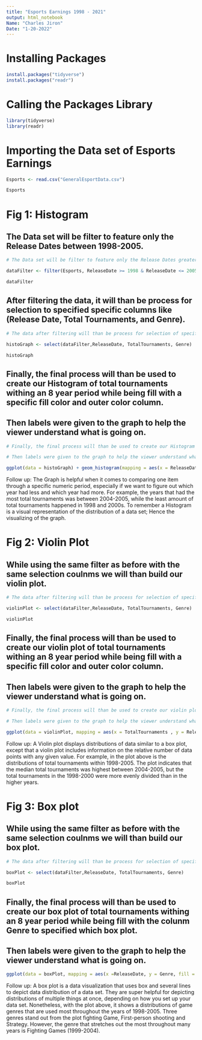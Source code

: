 ---
title: "Esports Earnings 1998 - 2021"
output: html_notebook
Name: "Charles Jiron"
Date: "1-20-2022"
---

# Installing Packages

```{r}
install.packages("tidyverse")
install.packages("readr")
```

# Calling the Packages Library
```{r}
library(tidyverse)
library(readr)
```

# Importing the Data set of Esports Earnings
```{r}
Esports <- read.csv("GeneralEsportData.csv")

Esports
```

# Fig 1: Histogram

## The Data set will be filter to feature only the Release Dates between 1998-2005.

```{r}
# The Data set will be filter to feature only the Release Dates greater than or equal to 1998 and less than or equal to 2005

dataFilter <- filter(Esports, ReleaseDate >= 1998 & ReleaseDate <= 2005)

dataFilter
```

## After filtering the data, it will than be process for selection to specified specific columns like (Release Date, Total Tournaments, and Genre).

```{r}
# The data after filtering will than be process for selection of specific columns of (Release Date, Total Tournaments, and Genre).

histoGraph <- select(dataFilter,ReleaseDate, TotalTournaments, Genre)

histoGraph
```

## Finally, the final process will than be used to create our Histogram of total tournaments withing an 8 year period while being fill with a specific fill color and outer color column.

## Then labels were given to the graph to help the viewer understand what is going on.

```{r}
# Finally, the final process will than be used to create our Histogram of total tournaments withing an 8 year period while being fill with a specific fill color and outer color column.

# Then labels were given to the graph to help the viewer understand what is going on.

ggplot(data = histoGraph) + geom_histogram(mapping = aes(x = ReleaseDate), fill = "blue", color = "black", bins = 17) + labs(title = "Release Date Vs. Total Tournaments", subtitle = "Release Date: 1998 - 2005", x = "Year", y = "Total Tournaments", caption = "Kaggle Data Set")
```

Follow up: The Graph is helpful when it comes to comparing one item through a specific numeric period, especially if we want to figure out which year had less and which year had more. For example, the years that had the most total tournaments was between 2004-2005, while the least amount of total tournaments happened in 1998 and 2000s. To remember a Histogram is a visual representation of the distribution of a data set; Hence the visualizing of the graph.

# Fig 2: Violin Plot

## While using the same filter as before with the same selection coulnms we will than build our violin plot.

```{r}
# The data after filtering will than be process for selection of specific columns of (Release Date, Total Tournaments, and Genre).

violinPlot <- select(dataFilter,ReleaseDate, TotalTournaments, Genre)

violinPlot
```

## Finally, the final process will than be used to create our violin plot of total tournaments withing an 8 year period while being fill with a specific fill color and outer color column.

## Then labels were given to the graph to help the viewer understand what is going on.

```{r}
# Finally, the final process will than be used to create our violin plot of total tournaments withing an 8 year period while being fill with a specific fill color and outer color column.

# Then labels were given to the graph to help the viewer understand what is going on.

ggplot(data = violinPlot, mapping = aes(x = TotalTournaments , y = ReleaseDate)) + geom_violin(fill = "blue", color = "black")+ labs(title = "Release Date Vs. Total Tournaments", subtitle = "Release Date: 1998 - 2005", y = "Year", x = "Total Tournaments", caption = "Kaggle Data Set")
```

Follow up: A Violin plot displays distributions of data similar to a box plot, except that a violin plot includes information on the relative number of data points with any given value. For example, in the plot above is the distributions of total tournaments within 1998-2005. The plot indicates that the median total tournaments was highest between 2004-2005, but the total tournaments in the 1998-2000 were more evenly divided than in the higher years.

# Fig 3: Box plot

## While using the same filter as before with the same selection coulnms we will than build our box plot.

```{r}
# The data after filtering will than be process for selection of specific columns of (Release Date, Total Tournaments, and Genre).

boxPlot <- select(dataFilter,ReleaseDate, TotalTournaments, Genre)

boxPlot
```

## Finally, the final process will than be used to create our box plot of total tournaments withing an 8 year period while being fill with the colunm Genre to specified which box plot.

## Then labels were given to the graph to help the viewer understand what is going on.

```{r}
ggplot(data = boxPlot, mapping = aes(x =ReleaseDate, y = Genre, fill = Genre)) + geom_boxplot()+ labs(title = "Genre Vs. Release Date", subtitle = "Release Date: 1998 - 2005", x = "Year", y = "Genre", caption = "Kaggle Data Set")
```

Follow up: A box plot is a data visualization that uses box and several lines to depict data distribution of a data set. They are super helpful for depicting distributions of multiple things at once, depending on how you set up your data set. Nonetheless, with the plot above, it shows a distributions of game genres that are used most throughout the years of 1998-2005. Three genres stand out from the plot fighting Game, First-person shooting and Strategy. However, the genre that stretches out the most throughout many years is Fighting Games (1999-2004).